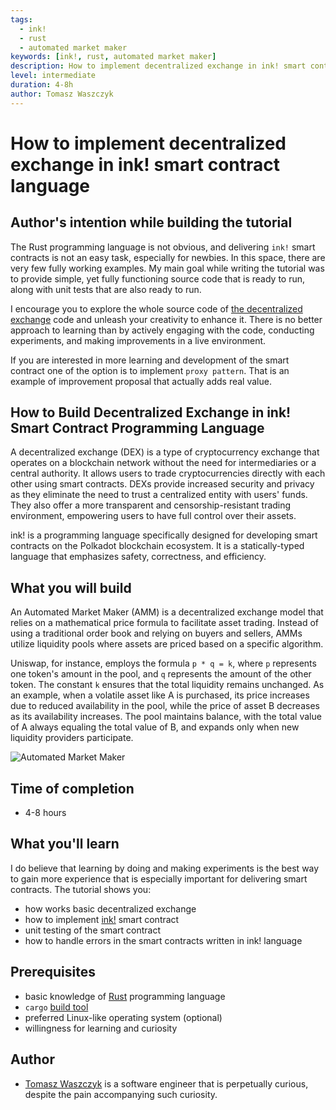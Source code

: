 ```yaml
---
tags:
  - ink!
  - rust
  - automated market maker
keywords: [ink!, rust, automated market maker]
description: How to implement decentralized exchange in ink! smart contract language
level: intermediate
duration: 4-8h
author: Tomasz Waszczyk
---
```


# How to implement decentralized exchange in ink! smart contract language

## Author's intention while building the tutorial

The Rust programming language is not obvious, and delivering `ink!` smart contracts is not an easy task, especially for newbies. In this space, there are very few fully working examples. My main goal while writing the tutorial was to provide simple, yet fully functioning source code that is ready to run, along with unit tests that are also ready to run.

I encourage you to explore the whole source code of [the decentralized exchange](https://github.com/TomaszWaszczyk/ink-automated-market-maker) code and unleash your creativity to enhance it. There is no better approach to learning than by actively engaging with the code, conducting experiments, and making improvements in a live environment.

If you are interested in more learning and development of the smart contract one of the option is to implement `proxy pattern`. That is an example of improvement proposal that actually adds real value.

## How to Build Decentralized Exchange in ink! Smart Contract Programming Language

A decentralized exchange (DEX) is a type of cryptocurrency exchange that operates on a blockchain network without the need for intermediaries or a central authority.
It allows users to trade cryptocurrencies directly with each other using smart contracts. DEXs provide increased security and privacy as they eliminate the need to trust a centralized entity with users' funds.
They also offer a more transparent and censorship-resistant trading environment, empowering users to have full control over their assets.

ink! is a programming language specifically designed for developing smart contracts on the Polkadot blockchain ecosystem. It is a statically-typed language that emphasizes safety, correctness, and efficiency.

## What you will build

An Automated Market Maker (AMM) is a decentralized exchange model that relies on a mathematical price formula to facilitate asset trading.
Instead of using a traditional order book and relying on buyers and sellers, AMMs utilize liquidity pools where assets are priced based on a specific algorithm.

Uniswap, for instance, employs the formula `p * q = k`, where `p` represents one token's amount in the pool, and `q` represents the amount of the other token.
The constant `k` ensures that the total liquidity remains unchanged. As an example, when a volatile asset like A is purchased, its price increases due to reduced availability in the pool, while the price of asset B decreases as its availability increases.
The pool maintains balance, with the total value of A always equaling the total value of B, and expands only when new liquidity providers participate.

![Automated Market Maker](./assets/dex.jpg)

## Time of completion

- 4-8 hours

## What you'll learn

I do believe that learning by doing and making experiments is the best way to gain more experience that is especially important for delivering smart contracts. The tutorial shows you:

- how works basic decentralized exchange
- how to implement [ink!](https://use.ink) smart contract
- unit testing of the smart contract
- how to handle errors in the smart contracts written in ink! language

## Prerequisites

- basic knowledge of [Rust](https://doc.rust-lang.org/stable/book/) programming language
- `cargo` [build tool](https://doc.rust-lang.org/cargo/)
- preferred Linux-like operating system (optional)
- willingness for learning and curiosity

## Author

- [Tomasz Waszczyk](https://github.com/tomaszWaszczyk/) is a software engineer that is perpetually curious, despite the pain accompanying such curiosity.
